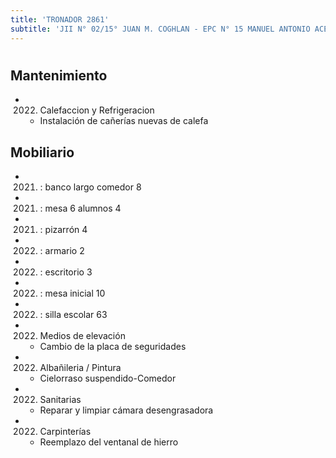 ```yaml
---
title: 'TRONADOR 2861'
subtitle: 'JII N° 02/15° JUAN M. COGHLAN - EPC N° 15 MANUEL ANTONIO ACEVEDO'
---
```


#


## Mantenimiento

*  (2022) Calefaccion y Refrigeracion 
    + Instalación de cañerías nuevas de calefa


## Mobiliario

*  (2021) : banco largo comedor 8 

*  (2021) : mesa 6 alumnos 4 

*  (2021) : pizarrón 4 

*  (2022) : armario 2 

*  (2022) : escritorio 3 

*  (2022) : mesa inicial 10 

*  (2022) : silla escolar 63 




*  (2022) Medios de elevación 
    + Cambio de la placa de seguridades

*  (2022) Albañileria / Pintura 
    + Cielorraso suspendido-Comedor

*  (2022) Sanitarias 
    + Reparar y limpiar cámara desengrasadora

*  (2022) Carpinterías 
    + Reemplazo del ventanal de hierro




